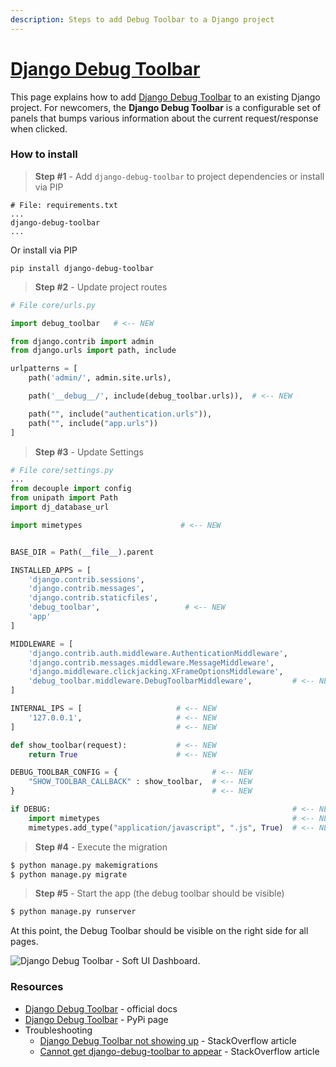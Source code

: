 ```yaml
---
description: Steps to add Debug Toolbar to a Django project
---
```


# [Django Debug Toolbar](https://github.com/app-generator/django-add-debug-toolbar)

This page explains how to add [Django Debug Toolbar](https://django-debug-toolbar.readthedocs.io/en/latest/index.html) to an existing Django project. For newcomers, the **Django Debug Toolbar** is a configurable set of panels that bumps various information about the current request/response when clicked.

### How to install

> **Step #1** - Add `django-debug-toolbar` to project dependencies or install via PIP

```
# File: requirements.txt
...
django-debug-toolbar
...
```

Or install via PIP

```
pip install django-debug-toolbar
```

> **Step #2** - Update project routes

```python
# File core/urls.py

import debug_toolbar   # <-- NEW

from django.contrib import admin
from django.urls import path, include

urlpatterns = [
    path('admin/', admin.site.urls),

    path('__debug__/', include(debug_toolbar.urls)),  # <-- NEW

    path("", include("authentication.urls")),
    path("", include("app.urls"))
]

```

> **Step #3** - Update Settings

```python
# File core/settings.py
...
from decouple import config
from unipath import Path
import dj_database_url

import mimetypes                      # <-- NEW


BASE_DIR = Path(__file__).parent

INSTALLED_APPS = [
    'django.contrib.sessions',
    'django.contrib.messages',
    'django.contrib.staticfiles',
    'debug_toolbar',                   # <-- NEW
    'app'
]

MIDDLEWARE = [
    'django.contrib.auth.middleware.AuthenticationMiddleware',
    'django.contrib.messages.middleware.MessageMiddleware',
    'django.middleware.clickjacking.XFrameOptionsMiddleware',
    'debug_toolbar.middleware.DebugToolbarMiddleware',         # <-- NEW
]

INTERNAL_IPS = [                     # <-- NEW
    '127.0.0.1',                     # <-- NEW
]                                    # <-- NEW

def show_toolbar(request):           # <-- NEW
    return True                      # <-- NEW

DEBUG_TOOLBAR_CONFIG = {                     # <-- NEW
    "SHOW_TOOLBAR_CALLBACK" : show_toolbar,  # <-- NEW
}                                            # <-- NEW

if DEBUG:                                                      # <-- NEW
    import mimetypes                                           # <-- NEW
    mimetypes.add_type("application/javascript", ".js", True)  # <-- NEW
```

> **Step #4** - Execute the migration&#x20;

```bash
$ python manage.py makemigrations
$ python manage.py migrate
```

> **Step #5** - Start the app (the debug toolbar should be visible)

```bash
$ python manage.py runserver
```

At this point, the Debug Toolbar should be visible on the right side for all pages.&#x20;

![Django Debug Toolbar - Soft UI Dashboard.](../../../static/assets/soft-ui-dashboard-django-toolbar.jpg)

### Resources

- [Django Debug Toolbar](https://django-debug-toolbar.readthedocs.io/en/latest/installation.html) - official docs
- [Django Debug Toolbar](https://pypi.org/project/django-debug-toolbar/) - PyPi page
- Troubleshooting
  - [Django Debug Toolbar not showing up](https://stackoverflow.com/questions/10517765/django-debug-toolbar-not-showing-up) - StackOverflow article
  - [Cannot get django-debug-toolbar to appear](https://stackoverflow.com/questions/28984239/cannot-get-django-debug-toolbar-to-appear/48873389) - StackOverflow article&#x20;

